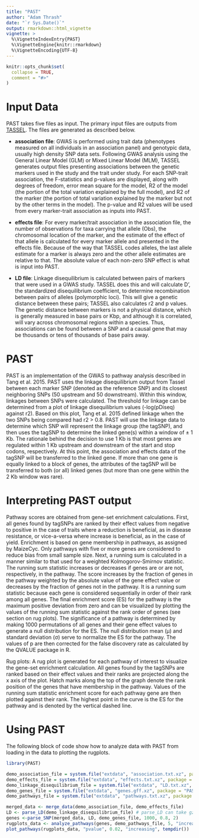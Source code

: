 ```yaml
---
title: "PAST"
author: "Adam Thrash"
date: "`r Sys.Date()`"
output: rmarkdown::html_vignette
vignette: >
  %\VignetteIndexEntry{PAST}
  %\VignetteEngine{knitr::rmarkdown}
  %\VignetteEncoding{UTF-8}
---
```


```r
knitr::opts_chunk$set(
  collapse = TRUE,
  comment = "#>"
)
```

# Input Data

PAST takes five files as input. The primary input files are outputs from [TASSEL](https://www.maizegenetics.net/tassel). The files are generated as described below.

- **association file**: GWAS is performed using trait data (phenotypes measured on all individuals in an association panel) and genotypic data, usually high density SNP data sets. Following GWAS analysis using the General Linear Model (GLM) or Mixed Linear Model (MLM), TASSEL generates output files presenting associations between the genetic markers used in the study and the trait under study. For each SNP-trait association, the F-statistics and p-values are displayed, along with degrees of freedom, error mean square for the model, R2 of the model (the portion of the total variation explained by the full model), and R2 of the marker (the portion of total variation explained by the marker but not by the other terms in the model). The p-value and R2 values will be used from every marker-trait association as inputs into PAST.

- **effects file**: For every marker/trait association in the association file, the number of observations for taxa carrying that allele (Obs), the chromosomal location of the marker, and the estimate of the effect of that allele is calculated for every marker allele and presented in the effects file. Because of the way that TASSEL codes alleles, the last allele estimate for a marker is always zero and the other allele estimates are relative to that. The absolute value of each non-zero SNP effect is what is input into PAST.

- **LD file**: Linkage disequilibrium is calculated between pairs of markers that were used in a GWAS study. TASSEL does this and will calculate D’, the standardized disequilibrium coefficient, to determine recombination between pairs of alleles (polymorphic loci). This will give a genetic distance between these pairs; TASSEL also calculates r2 and p values. The genetic distance between markers is not a physical distance, which is generally measured in base pairs or Kbp, and although it is correlated, will vary across chromosomal regions within a species. Thus, associations can be found between a SNP and a causal gene that may be thousands or tens of thousands of base pairs away. 

# PAST
PAST is an implementation of the GWAS to pathway analysis described in Tang et al. 2015.  PAST uses the linkage disequilibrium output from Tassel between each marker SNP (denoted as the reference SNP) and its closest neighboring SNPs (50 upstream and 50 downstream). Within this window, linkages between SNPs were calculated.  The threshold for linkage can be  determined from a plot of linkage disequilibrium values (-log(pDiseq) against r2). Based on this plot, Tang et al. 2015 defined linkage when the two SNPs being compared had r2  > 0.8. PAST will use the linkage data to determine which SNP will represent the linkage group (the tagSNP), and then uses the tagSNP to determine the linked gene(s) within a window of ± 1 Kb. The rationale behind the decision to use 1 Kb is that most genes are regulated within 1 Kb upstream and downstream of the start and stop codons, respectively.  At this point, the association and effects data of the tagSNP will be transferred to the linked gene. If more than one gene is equally linked to a block of genes, the attributes of the tagSNP will be transferred to both (or all) linked genes (but more than one gene within the 2 Kb window was rare).

# Interpreting PAST output
Pathway scores are obtained from gene-set enrichment calculations. First, all genes found by tagSNPs are ranked by their effect values from negative to positive in the case of traits where a reduction is beneficial, as in disease resistance, or vice-a-versa where increase is beneficial, as in the case of yield. Enrichment is based on gene membership in pathways, as assigned by MaizeCyc. Only pathways with five or more genes are considered to reduce bias from small sample size. Next, a running sum is calculated in a manner similar to that used for a weighted Kolmogorov-Smirnov statistic. The running sum statistic increases or decreases if genes are or are not, respectively, in the pathway. The score increases by the fraction of genes in the pathway weighted by the absolute value of the gene effect value or decreases by the fraction of genes not in the pathway. It is a running sum statistic because each gene is considered sequentially in order of their rank among all genes. The final enrichment score (ES) for the pathway is the maximum positive deviation from zero and can be visualized by plotting the values of the running sum statistic against the rank order of genes (see section on rug plots). The significance of a pathway is determined by making 1000 permutations of all genes and their gene effect values to generate a null distribution for the ES. The null distribution mean (μ) and standard deviation (σ) serve to normalize the ES for the pathway. The values of p are then corrected for the false discovery rate as calculated by the QVALUE package in R. 

Rug plots: A rug plot is generated for each pathway of interest to visualize the gene-set enrichment calculation. All genes found by the tagSNPs are ranked based on their effect values and their ranks are projected along the x axis of the plot. Hatch marks along the top of the graph denote the rank position of the genes that have membership in the pathway. Values of the running sum statistic enrichment score for each pathway gene are then plotted against their rank. The highest point in the curve is the ES for the pathway and is denoted by the vertical dashed line.

# Using PAST

The following block of code show how to analyze data with PAST from loading in the data to plotting the rugplots.

```r
library(PAST)

demo_association_file = system.file("extdata", "association.txt.xz", package = "PAST", mustWork = TRUE)
demo_effects_file = system.file("extdata", "effects.txt.xz", package = "PAST", mustWork = TRUE)
demo_linkage_disequilibrium_file = system.file("extdata", "LD.txt.xz", package = "PAST", mustWork = TRUE)
demo_genes_file = system.file("extdata", "genes.gff.xz", package = "PAST", mustWork = TRUE)
demo_pathways_file = system.file("extdata", "pathways.txt.xz", package = "PAST", mustWork = TRUE)

merged_data <- merge_data(demo_association_file, demo_effects_file)
LD <- parse_LD(demo_linkage_disequilibrium_file) # parse_LD can take gzip-compressed files or plain text
genes <-parse_SNP(merged_data, LD, demo_genes_file, 1000, 0.8, 2)
rugplots_data <- analyze_pathways(genes, demo_pathways_file, 5, "increasing", 1000, 2)
plot_pathways(rugplots_data, "pvalue", 0.02, "increasing", tempdir())
```

